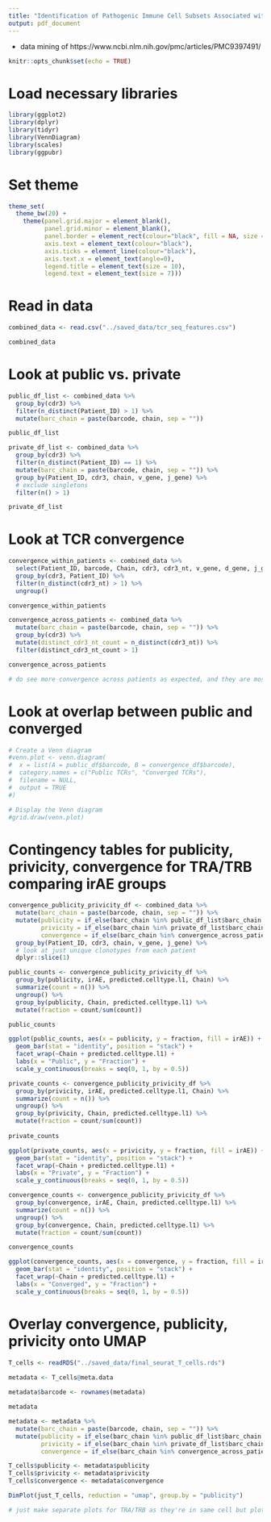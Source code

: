 ```yaml
---
title: "Identification of Pathogenic Immune Cell Subsets Associated with Checkpoint Inhibitor-induced Myocarditis"
output: pdf_document
---
```


 - data mining of https://www.ncbi.nlm.nih.gov/pmc/articles/PMC9397491/
 
```r
knitr::opts_chunk$set(echo = TRUE)
```

# Load necessary libraries

```r

library(ggplot2)
library(dplyr)
library(tidyr)
library(VennDiagram)
library(scales)
library(ggpubr)

```

# Set theme

```r

theme_set(
  theme_bw(20) +
    theme(panel.grid.major = element_blank(),
          panel.grid.minor = element_blank(),
          panel.border = element_rect(colour="black", fill = NA, size = 1),
          axis.text = element_text(colour="black"),
          axis.ticks = element_line(colour="black"),
          axis.text.x = element_text(angle=0),
          legend.title = element_text(size = 10),
          legend.text = element_text(size = 7)))

```

# Read in data

```r

combined_data <- read.csv("../saved_data/tcr_seq_features.csv")

combined_data

```

# Look at public vs. private

```r

public_df_list <- combined_data %>%
  group_by(cdr3) %>%
  filter(n_distinct(Patient_ID) > 1) %>%
  mutate(barc_chain = paste(barcode, chain, sep = ""))

public_df_list

private_df_list <- combined_data %>%
  group_by(cdr3) %>%
  filter(n_distinct(Patient_ID) == 1) %>%
  mutate(barc_chain = paste(barcode, chain, sep = "")) %>%
  group_by(Patient_ID, cdr3, chain, v_gene, j_gene) %>%
  # exclude singletons
  filter(n() > 1)

private_df_list

```

# Look at TCR convergence

```r

convergence_within_patients <- combined_data %>%
  select(Patient_ID, barcode, Chain, cdr3, cdr3_nt, v_gene, d_gene, j_gene, c_gene) %>%
  group_by(cdr3, Patient_ID) %>%
  filter(n_distinct(cdr3_nt) > 1) %>%
  ungroup()

convergence_within_patients

convergence_across_patients <- combined_data %>%
  mutate(barc_chain = paste(barcode, chain, sep = "")) %>%
  group_by(cdr3) %>%
  mutate(distinct_cdr3_nt_count = n_distinct(cdr3_nt)) %>%
  filter(distinct_cdr3_nt_count > 1)

convergence_across_patients

# do see more convergence across patients as expected, and they are mostly in public TCRs also as expected

```

# Look at overlap between public and converged

```r

# Create a Venn diagram
#venn.plot <- venn.diagram(
#  x = list(A = public_df$barcode, B = convergence_df$barcode),
#  category.names = c("Public TCRs", "Converged TCRs"),
#  filename = NULL,
#  output = TRUE
#)

# Display the Venn diagram
#grid.draw(venn.plot)

```

# Contingency tables for publicity, privicity, convergence for TRA/TRB comparing irAE groups

```r

convergence_publicity_privicity_df <- combined_data %>%
  mutate(barc_chain = paste(barcode, chain, sep = "")) %>%
  mutate(publicity = if_else(barc_chain %in% public_df_list$barc_chain, "Yes", "No"),
         privicity = if_else(barc_chain %in% private_df_list$barc_chain, "Yes", "No"),
         convergence = if_else(barc_chain %in% convergence_across_patients$barc_chain, "Yes", "No")) %>%
  group_by(Patient_ID, cdr3, chain, v_gene, j_gene) %>%
  # look at just unique clonotypes from each patient
  dplyr::slice(1)

public_counts <- convergence_publicity_privicity_df %>%
  group_by(publicity, irAE, predicted.celltype.l1, Chain) %>%
  summarize(count = n()) %>%
  ungroup() %>%
  group_by(publicity, Chain, predicted.celltype.l1) %>%
  mutate(fraction = count/sum(count))

public_counts

ggplot(public_counts, aes(x = publicity, y = fraction, fill = irAE)) +
  geom_bar(stat = "identity", position = "stack") +
  facet_wrap(~Chain + predicted.celltype.l1) +
  labs(x = "Public", y = "Fraction") +
  scale_y_continuous(breaks = seq(0, 1, by = 0.5))

private_counts <- convergence_publicity_privicity_df %>%
  group_by(privicity, irAE, predicted.celltype.l1, Chain) %>%
  summarize(count = n()) %>%
  ungroup() %>%
  group_by(privicity, Chain, predicted.celltype.l1) %>%
  mutate(fraction = count/sum(count))
 
private_counts

ggplot(private_counts, aes(x = privicity, y = fraction, fill = irAE)) +
  geom_bar(stat = "identity", position = "stack") +
  facet_wrap(~Chain + predicted.celltype.l1) +
  labs(x = "Private", y = "Fraction") +
  scale_y_continuous(breaks = seq(0, 1, by = 0.5))

convergence_counts <- convergence_publicity_privicity_df %>%
  group_by(convergence, irAE, Chain, predicted.celltype.l1) %>%
  summarize(count = n()) %>%
  ungroup() %>%
  group_by(convergence, Chain, predicted.celltype.l1) %>%
  mutate(fraction = count/sum(count))

convergence_counts

ggplot(convergence_counts, aes(x = convergence, y = fraction, fill = irAE)) +
  geom_bar(stat = "identity", position = "stack") +
  facet_wrap(~Chain + predicted.celltype.l1) +
  labs(x = "Converged", y = "Fraction") +
  scale_y_continuous(breaks = seq(0, 1, by = 0.5))

```

# Overlay convergence, publicity, privicity onto UMAP

```r

T_cells <- readRDS("../saved_data/final_seurat_T_cells.rds")
```

```r

metadata <- T_cells@meta.data
  
metadata$barcode <- rownames(metadata)

metadata

metadata <- metadata %>%
  mutate(barc_chain = paste(barcode, chain, sep = "")) %>%
  mutate(publicity = if_else(barc_chain %in% public_df_list$barc_chain, "Yes", "No"),
         privicity = if_else(barc_chain %in% private_df_list$barc_chain, "Yes", "No"),
         convergence = if_else(barc_chain %in% convergence_across_patients$barc_chain, "Yes", "No"))

T_cells$publicity <- metadata$publicity
T_cells$privicity <- metadata$privicity
T_cells$convergence <- metadata$convergence

DimPlot(just_T_cells, reduction = "umap", group.by = "publicity")

# just make separate plots for TRA/TRB as they're in same cell but plots may look different

```